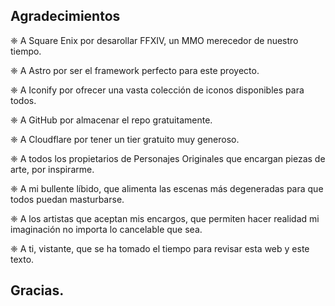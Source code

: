 
## Agradecimientos

❈ A Square Enix por desarollar <A h="https://www.finalfantasyxiv.com/">FFXIV</A>, un MMO merecedor de nuestro tiempo.

❈ A <A h="https://astro.build/">Astro</A> por ser el framework perfecto para este proyecto.

❈ A <A h="https://iconify.design/">Iconify</A> por ofrecer una vasta colección de iconos disponibles para todos.

❈ A <A h="https://github.com/">GitHub</A> por almacenar <A h="https://github.com/di-xiv/di-xiv.com">el repo</A> gratuitamente.
>
❈ A <A h="https://pages.cloudflare.com">Cloudflare</A> por tener un tier gratuito muy generoso.

❈ A todos los propietarios de Personajes Originales que encargan piezas de arte, por inspirarme.

❈ A mi bullente líbido, que alimenta las escenas más degeneradas para que todos puedan masturbarse.

❈ A los artistas que aceptan mis encargos, que permiten hacer realidad mi imaginación no importa lo cancelable que sea.

❈ A ti, vistante, que se ha tomado el tiempo para revisar esta web y este texto.

## Gracias.
